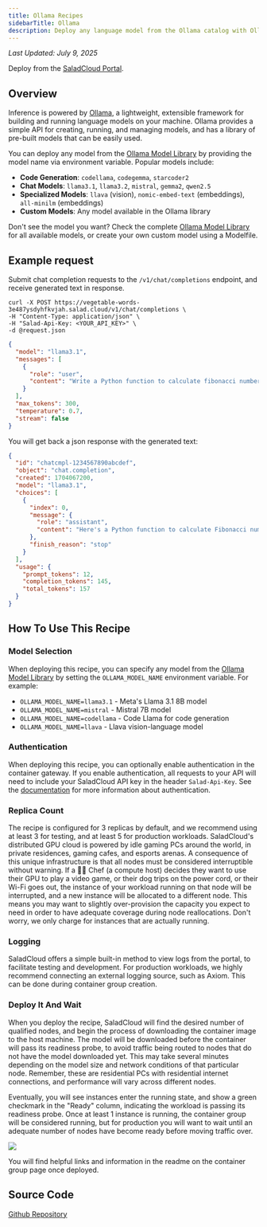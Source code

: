 ```yaml
---
title: Ollama Recipes
sidebarTitle: Ollama
description: Deploy any language model from the Ollama catalog with Ollama on Salad Container Engine.
---
```


_Last Updated: July 9, 2025_

<Tip>Deploy from the [SaladCloud Portal](https://portal.salad.com).</Tip>

## Overview

Inference is powered by [Ollama](https://ollama.com/), a lightweight, extensible framework for building and running
language models on your machine. Ollama provides a simple API for creating, running, and managing models, and has a
library of pre-built models that can be easily used.

You can deploy any model from the [Ollama Model Library](https://ollama.com/library) by providing the model name via
environment variable. Popular models include:

- **Code Generation**: `codellama`, `codegemma`, `starcoder2`
- **Chat Models**: `llama3.1`, `llama3.2`, `mistral`, `gemma2`, `qwen2.5`
- **Specialized Models**: `llava` (vision), `nomic-embed-text` (embeddings), `all-minilm` (embeddings)
- **Custom Models**: Any model available in the Ollama library

Don't see the model you want? Check the complete [Ollama Model Library](https://ollama.com/library) for all available
models, or create your own custom model using a Modelfile.

## Example request

Submit chat completion requests to the `/v1/chat/completions` endpoint, and receive generated text in response.

```shell
curl -X POST https://vegetable-words-3e487ysdyhfkvjah.salad.cloud/v1/chat/completions \
-H "Content-Type: application/json" \
-H "Salad-Api-Key: <YOUR_API_KEY>" \
-d @request.json
```

```json request.json
{
  "model": "llama3.1",
  "messages": [
    {
      "role": "user",
      "content": "Write a Python function to calculate fibonacci numbers:"
    }
  ],
  "max_tokens": 300,
  "temperature": 0.7,
  "stream": false
}
```

You will get back a json response with the generated text:

````json
{
  "id": "chatcmpl-1234567890abcdef",
  "object": "chat.completion",
  "created": 1704067200,
  "model": "llama3.1",
  "choices": [
    {
      "index": 0,
      "message": {
        "role": "assistant",
        "content": "Here's a Python function to calculate Fibonacci numbers:\n\n```python\ndef fibonacci(n):\n    if n <= 0:\n        return []\n    elif n == 1:\n        return [0]\n    elif n == 2:\n        return [0, 1]\n    \n    fib_sequence = [0, 1]\n    for i in range(2, n):\n        fib_sequence.append(fib_sequence[i-1] + fib_sequence[i-2])\n    \n    return fib_sequence\n```"
      },
      "finish_reason": "stop"
    }
  ],
  "usage": {
    "prompt_tokens": 12,
    "completion_tokens": 145,
    "total_tokens": 157
  }
}
````

## How To Use This Recipe

### Model Selection

When deploying this recipe, you can specify any model from the [Ollama Model Library](https://ollama.com/library) by
setting the `OLLAMA_MODEL_NAME` environment variable. For example:

- `OLLAMA_MODEL_NAME=llama3.1` - Meta's Llama 3.1 8B model
- `OLLAMA_MODEL_NAME=mistral` - Mistral 7B model
- `OLLAMA_MODEL_NAME=codellama` - Code Llama for code generation
- `OLLAMA_MODEL_NAME=llava` - Llava vision-language model

### Authentication

When deploying this recipe, you can optionally enable authentication in the container gateway. If you enable
authentication, all requests to your API will need to include your SaladCloud API key in the header `Salad-Api-Key`. See
the [documentation](/products/sce/gateway/sending-requests) for more information about authentication.

### Replica Count

The recipe is configured for 3 replicas by default, and we recommend using at least 3 for testing, and at least 5 for
production workloads. SaladCloud's distributed GPU cloud is powered by idle gaming PCs around the world, in private
residences, gaming cafes, and esports arenas. A consequence of this unique infrastructure is that all nodes must be
considered interruptible without warning. If a 👨‍🍳 Chef (a compute host) decides they want to use their GPU to play a
video game, or their dog trips on the power cord, or their Wi-Fi goes out, the instance of your workload running on that
node will be interrupted, and a new instance will be allocated to a different node. This means you may want to slightly
over-provision the capacity you expect to need in order to have adequate coverage during node reallocations. Don't
worry, we only charge for instances that are actually running.

### Logging

SaladCloud offers a simple built-in method to view logs from the portal, to facilitate testing and development. For
production workloads, we highly recommend connecting an external logging source, such as Axiom. This can be done during
container group creation.

### Deploy It And Wait

When you deploy the recipe, SaladCloud will find the desired number of qualified nodes, and begin the process of
downloading the container image to the host machine. The model will be downloaded before the container will pass its
readiness probe, to avoid traffic being routed to nodes that do not have the model downloaded yet. This may take several
minutes depending on the model size and network conditions of that particular node. Remember, these are residential PCs
with residential internet connections, and performance will vary across different nodes.

Eventually, you will see instances enter the running state, and show a green checkmark in the "Ready" column, indicating
the workload is passing its readiness probe. Once at least 1 instance is running, the container group will be considered
running, but for production you will want to wait until an adequate number of nodes have become ready before moving
traffic over.

![](/container-engine/images/ollama-deploy.jpg)

You will find helpful links and information in the readme on the container group page once deployed.

## Source Code

[<Icon icon="github" size="24" /> Github Repository](https://github.com/SaladTechnologies/salad-recipes/tree/master/recipes/ollama)
